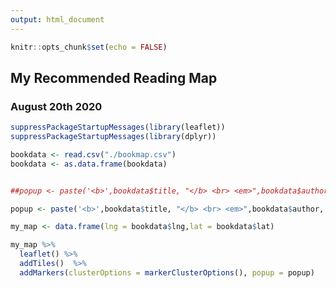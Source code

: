 ```yaml
---
output: html_document
---
```


```r
knitr::opts_chunk$set(echo = FALSE)
```

## My Recommended Reading Map

### August 20th 2020

```r
suppressPackageStartupMessages(library(leaflet))
suppressPackageStartupMessages(library(dplyr))

bookdata <- read.csv("./bookmap.csv")
bookdata <- as.data.frame(bookdata)


##popup <- paste('<b>',bookdata$title, "</b> <br> <em>",bookdata$author,  "</em> <br> ##",bookdata$review, " <br> <b>",bookdata$by," <b>")

popup <- paste('<b>',bookdata$title, "</b> <br> <em>",bookdata$author,  "</em>")

my_map <- data.frame(lng = bookdata$lng,lat = bookdata$lat)

my_map %>%
  leaflet() %>%
  addTiles()  %>%
  addMarkers(clusterOptions = markerClusterOptions(), popup = popup)
```